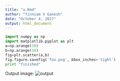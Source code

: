 ```yaml
---
title: "a.Rmd"
author: "Tinniam V Ganesh"
date: "October 4, 2017"
output: html_document
---
```

```python
import numpy as np
import matplotlib.pyplot as plt
a=np.arange(10)
b=np.arange(10)
fig=plt.scatter(a,b)
fig.figure.savefig('foo.png', bbox_inches='tight')
print "finished"
```

Output image:
![output](foo.png)
